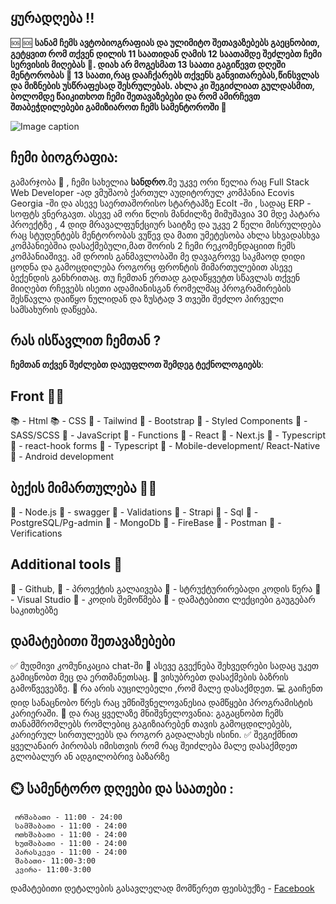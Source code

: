 ## ყურადღება !!

🆘 🆘 **სანამ ჩემს ავტობიოგრაფიას და ულიმიტო შეთავაზებებს გაეცნობით, გეტყვით რომ თქვენ დილის 11 საათიდან ღამის 12 საათამდე შეძლებთ ჩემი სერვისის მიღებას 😤.
დიახ არ მოგესმათ 13 საათი გაგიწევთ დღეში მენტორობას 🤯 13 საათი,რაც დააჩქარებს თქვენს განვითარებას,წინსვლას და მიზნების უსწრაფესად შესრულებას.
ახლა კი შეგიძლიათ გულდასმით, ბოლომდე წაიკითხოთ ჩემი შეთავაზებები და რომ ამირჩევთ შთაბეჭდილებები გამიზიაროთ ჩემს სამენტოროში 🥰**

![Image caption](/images/mentors/Alexander-Tsamalashvili.jpg)

## ჩემი ბიოგრაფია:

გამარჯობა 🥰 , ჩემი სახელია **სანდრო**.მე უკვე ორი წელია რაც Full Stack Web Developer -ად ვმუშაობ ქართულ აუდიტორულ კომპანია Ecovis Georgia -ში და ასევე საერთაშორისო სტარტაპზე EcoIt -ში , სადაც ERP - სოფტს ვნერგავთ.
ასევე ამ ორი წლის მანძილზე მიმუშავია 30 მდე პატარა პროექტზე , 
4 დიდ მრავალფუნქციურ საიტზე და უკვე 2 წელი მისრულდება რაც სტუდენტებს მენტორობას ვუწევ და მათი უმეტესობა ახლა სხვადასხვა კომპანიებშია დასაქმებული,მათ შორის 2 ჩემი რეკომენდაციით ჩემს კომპანიაშივე.
ამ დროის განმავლობაში მე დავაგროვე საკმაოდ დიდი ცოდნა და გამოცდილება როგორც ფრონტის მიმართულებით ასევე ბექენდის განხრითაც. 
თუ ჩემთან ერთად გადაწყვეტთ სწავლას თქვენ მიიღებთ რჩევებს ისეთი ადამიანისგან რომელმაც პროგრამირების შესწავლა დაიწყო ნულიდან და ზუსტად 3 თვეში შეძლო პირველი სამსახურის დაწყება.

## რას ისწავლით ჩემთან ?

**ჩემთან თქვენ შეძლებთ დაეუფლოთ შემდეგ ტექნოლოგიებს**:

## Front 👨‍💻

📚 - Html
📚 - CSS
📖 - Tailwind
📖 - Bootstrap
📖 - Styled Components
📖 - SASS/SCSS
📖 - JavaScript
📖 - Functions
📖 - React
📖 - Next.js
📖 - Typescript
📖 - react-hook forms
📖 - Typescript
📱 - Mobile-development/ React-Native
📱 - Android development

## ბექის მიმართულება 👨‍💻

📖 - Node.js
📖 - swagger
📖 - Validations
📖 - Strapi
📖 - Sql
📖 - PostgreSQL/Pg-admin
📖 - MongoDb
📖 - FireBase
📖 - Postman
📖 - Verifications

## Additional tools 🧰

📖 - Github,
📖 - პროექტის გალაივება
📖 - სტრუქტურირებადი კოდის წერა
📖 - Visual Studio
📖 - კოდის შემოწმება
📖 - დამატებითი ლექციები გაუგებარ საკითხებზე

## დამატებითი შეთავაზებები

✅ მუდმივი კომუნიკაცია chat-ში
🤝 ასევე გვექნება შეხვედრები სადაც უკეთ გამიცნობთ მეც და ერთმანეთსაც.
🤩 ვისუბრებთ დასაქმების ბაზრის გამოწვევებზე.
🥰 რა არის აუცილებელი ,რომ მალე დასაქმდეთ.
💻 გაიჩენთ დიდ სანაცნობო წრეს რაც უმნიშვნელოვანესია დამწყები პროგრამისტის კარიერაში.
🥳 და რაც ყველაზე მნიშვნელოვანია: გაგაცნობთ ჩემს თანამშრომლებს რომლებიც გაგიზიარებენ თავის გამოცდილებებს, კარიერულ სირთულეებს და როგორ გადალახეს ისინი.
✅ შეგიქმნით ყველანაირ პირობას იმისთვის რომ რაც შეიძლება მალე დასაქმდეთ გლობალურ ან ადგილობრივ ბაზარზე

## ⏲️ სამენტორო დღეები და საათები :

     ორშაბათი - 11:00 - 24:00
     სამშაბათი - 11:00 - 24:00
     ოთხშაბათი - 11:00 - 24:00
     ხუთშაბათი - 11:00 - 24:00
     პარასკევი - 11:00 - 24:00
     შაბათი- 11:00-3:00
     კვირა- 11:00-3:00

დამატებითი დეტალების გასავლელად მომწერეთ ფეისბუქზე - [Facebook](https://www.facebook.com/aleqsandre.tsamalashvili/)
